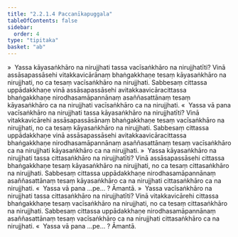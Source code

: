 ```yaml
---
title: "2.2.1.4 Paccanīkapuggala"
tableOfContents: false
sidebar:
  order: 4
type: "tipitaka"
basket: "ab"
---
```



<DynamicBreadcrumb />

<Division number="83">

<Paragraph number="381">
»  Yassa kāyasaṅkhāro na nirujjhati tassa vacīsaṅkhāro na nirujjhatīti?
</Paragraph>

<Paragraph number="382">
Vinā assāsapassāsehi vitakkavicārānaṃ bhaṅgakkhaṇe tesaṃ kāyasaṅkhāro na nirujjhati, no ca tesaṃ vacīsaṅkhāro na nirujjhati. Sabbesaṃ cittassa uppādakkhaṇe vinā assāsapassāsehi avitakkaavicāracittassa bhaṅgakkhaṇe nirodhasamāpannānaṃ asaññasattānaṃ tesaṃ kāyasaṅkhāro ca na nirujjhati vacīsaṅkhāro ca na nirujjhati.
</Paragraph>

<Paragraph number="383">
«  Yassa vā pana vacīsaṅkhāro na nirujjhati tassa kāyasaṅkhāro na nirujjhatīti?
</Paragraph>

<Paragraph number="384">
Vinā vitakkavicārehi assāsapassāsānaṃ bhaṅgakkhaṇe tesaṃ vacīsaṅkhāro na nirujjhati, no ca tesaṃ kāyasaṅkhāro na nirujjhati. Sabbesaṃ cittassa uppādakkhaṇe vinā assāsapassāsehi avitakkaavicāracittassa bhaṅgakkhaṇe nirodhasamāpannānaṃ asaññasattānaṃ tesaṃ vacīsaṅkhāro ca na nirujjhati kāyasaṅkhāro ca na nirujjhati.
</Paragraph>

<Paragraph number="385">
»  Yassa kāyasaṅkhāro na nirujjhati tassa cittasaṅkhāro na nirujjhatīti?
</Paragraph>

<Paragraph number="386">
Vinā assāsapassāsehi cittassa bhaṅgakkhaṇe tesaṃ kāyasaṅkhāro na nirujjhati, no ca tesaṃ cittasaṅkhāro na nirujjhati. Sabbesaṃ cittassa uppādakkhaṇe nirodhasamāpannānaṃ asaññasattānaṃ tesaṃ kāyasaṅkhāro ca na nirujjhati cittasaṅkhāro ca na nirujjhati.
</Paragraph>

<Paragraph number="387">
«  Yassa vā pana …pe… ? Āmantā.
</Paragraph>

</Division>
<Division number="84">

<Paragraph number="388">
»  Yassa vacīsaṅkhāro na nirujjhati tassa cittasaṅkhāro na nirujjhatīti?
</Paragraph>

<Paragraph number="389">
Vinā vitakkavicārehi cittassa bhaṅgakkhaṇe tesaṃ vacīsaṅkhāro na nirujjhati, no ca tesaṃ cittasaṅkhāro na nirujjhati. Sabbesaṃ cittassa uppādakkhaṇe nirodhasamāpannānaṃ asaññasattānaṃ tesaṃ vacīsaṅkhāro ca na nirujjhati cittasaṅkhāro ca na nirujjhati.
</Paragraph>

<Paragraph number="390">
«  Yassa vā pana …pe… ? Āmantā.
</Paragraph>
</Division>